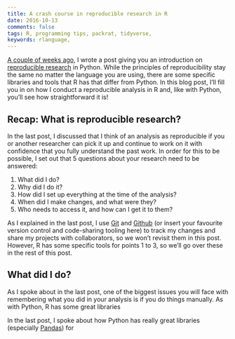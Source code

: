 ```yaml
---
title: A crash course in reproducible research in R
date: 2016-10-13
comments: false
tags: R, programming tips, packrat, tidyverse, 
keywords: rlanguage, 
---
```


[A couple of weeks ago]({filename}2016-10-04-reproducible-research-in-python.md), I wrote a post giving you an introduction on [reproducible research](https://en.wikipedia.org/wiki/Reproducibility#Reproducible_research) in Python. While the principles of reproducibility stay the same no matter the language you are using, there are some specific libraries and tools that R has that differ from Python. In this blog post, I'll fill you in on how I conduct a reproducible analysis in R and, like with Python, you'll see how straightforward it is!

## Recap: What is reproducible research?

In the last post, I discussed that I think of an analysis as reproducible if you or another researcher can pick it up and continue to work on it with confidence that you fully understand the past work. In order for this to be possible, I set out that 5 questions about your research need to be answered:  

1. What did I do?  
2. Why did I do it?  
3. How did I set up everything at the time of the analysis?  
4. When did I make changes, and what were they?  
5. Who needs to access it, and how can I get it to them?  

As I explained in the last post, I use [Git](https://git-scm.com/) and [Github](https://github.com/) (or insert your favourite version control and code-sharing tooling here) to track my changes and share my projects with collaborators, so we won't revisit them in this post. However, R has some specific tools for points 1 to 3, so we'll go over these in the rest of this post.

## What did I do?

As I spoke about in the last post, one of the biggest issues you will face with remembering what you did in your analysis is if you do things manually. As with Python, R has some great libraries 

In the last post, I spoke about how Python has really great libraries (especially [Pandas](http://pandas.pydata.org/)) for 


